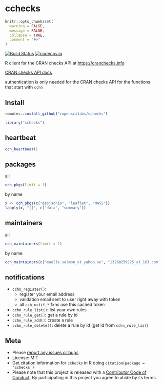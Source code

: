cchecks
=======

```r
knitr::opts_chunk$set(
  warning = FALSE,
  message = FALSE,
  collapse = TRUE,
  comment = "#>"
)
```

[![Build Status](https://travis-ci.com/ropenscilabs/cchecks.svg?branch=master)](https://travis-ci.com/ropenscilabs/cchecks)
[![codecov.io](https://codecov.io/github/ropenscilabs/cchecks/coverage.svg?branch=master)](https://codecov.io/github/ropenscilabs/cchecks?branch=master)

R client for the CRAN checks API at <https://cranchecks.info>

[CRAN checks API docs][docs]

authentication is only needed for the CRAN checks API for the functions that start with `cchn`

## Install

```r
remotes::install_github("ropenscilabs/cchecks")
```

```r
library("cchecks")
```

## heartbeat

```r
cch_heartbeat()
```

## packages

all

```r
cch_pkgs(limit = 1)
```

by name

```r
x <- cch_pkgs(c("geojsonio", "leaflet", "MASS"))
lapply(x, "[[", c("data", "summary"))
```

## maintainers

all

```r
cch_maintainers(limit = 1)
```

by name

```r
cch_maintainers(c("maelle.salmon_at_yahoo.se", "13268259225_at_163.com"))
```

## notifications

- `cchn_register()`: 
  - register your email address
  - validation email sent to user right away with token
  - all `cch_notif_*` fxns use this cached token
- `cchn_rule_list()`: list your own rules
- `cchn_rule_get()`: get a rule by id
- `cchn_rule_add()`: create a rule
- `cchn_rule_delete()`: delete a rule by id (get id from `cchn_rule_list`)

## Meta

* Please [report any issues or bugs](https://github.com/ropenscilabs/cchecks/issues).
* License: MIT
* Get citation information for `cchecks` in R doing `citation(package = 'cchecks')`
* Please note that this project is released with a [Contributor Code of Conduct][coc]. By participating in this project you agree to abide by its terms.

[docs]: https://cranchecks.info/docs
[coc]: https://github.com/ropenscilabs/cchecks/blob/master/CODE_OF_CONDUCT.md

